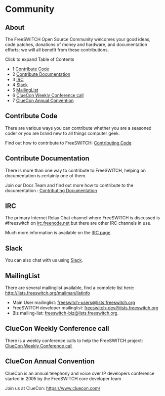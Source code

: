 
# Community 

 

## About

The FreeSWITCH Open Source Community welcomes your good ideas, code patches, donations of money and hardware, and documentation efforts; we will all benefit from these contributions.

Click to expand Table of Contents

* 1 [Contribute Code](#contribute-code)
* 2 [Contribute Documentation](#contribute-documentation)
* 3 [IRC](#irc)
* 4 [Slack](#slack)
* 5 [MailingList](#mailinglist)
* 6 [ClueCon Weekly Conference call](#cluecon-weekly-conference-call)
* 7 [ClueCon Annual Convention](#cluecon-annual-convention)

## Contribute Code

There are various ways you can contribute whether you are a seasoned coder or you are brand new to all things computer geek.

Find out how to contribute to FreeSWITCH: [Contributing Code](./Contributing-Code/index.mdx#about)

## Contribute Documentation

There is more than one way to contribute to FreeSWITCH, helping on documentation is certainly one of them.

Join our Docs Team and find out more how to contribute to the documentation : [Contributing Documentation](./Contributing-Documentation/index.mdx#about)

## IRC

The primary Internet Relay Chat channel where FreeSWITCH is discussed is #freeswitch on [irc.freenode.net](http://irc.freenode.net) but there are other IRC channels in use.

Much more information is available on the [IRC page](./IRC_1970341.mdx#pb).

## Slack

You can also chat with us using [Slack](https://signalwire.community/).

## MailingList

There are several mailinglist available, find a complete list here: <http://lists.freeswitch.org/mailman/listinfo>

* Main User mailinglist: [freeswitch-users@lists.freeswitch.org](mailto:freeswitch-users@lists.freeswitch.org)
* FreeSWITCH developer mailinglist: [freeswitch-dev@lists.freeswitch.org](mailto:freeswitch-dev@lists.freeswitch.org)
* Biz mailing-list: [freeswitch-biz@lists.freeswitch.org](mailto:freeswitch-biz@lists.freeswitch.org).

## ClueCon Weekly Conference call

There is a weekly conference calls to help the FreeSWITCH project: [ClueCon Weekly Conference call](./ClueCon-Weekly-Conference-call_3965594.mdx#about)

## ClueCon Annual Convention

ClueCon is an annual telephony and voice over IP developers conference started in 2005 by the FreeSWITCH core developer team

Join us at ClueCon: <https://www.cluecon.com/>



